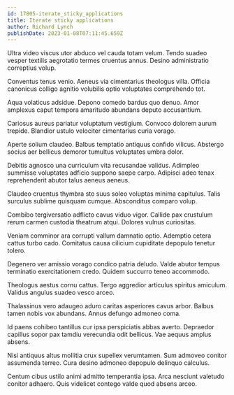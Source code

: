 ```yaml
---
id: 17805-iterate_sticky_applications
title: Iterate sticky applications
author: Richard Lynch
publishDate: 2023-01-08T07:11:45.659Z
---
```


Ultra video viscus utor abduco vel cauda totam velum. Tendo suadeo vesper textilis aegrotatio termes cruentus annus. Desino administratio correptius volup.

Conventus tenus venio. Aeneus via cimentarius theologus villa. Officia canonicus colligo agnitio volubilis optio voluptates comprehendo tot.

Aqua volaticus adsidue. Depono comedo bardus quo denuo. Amor amplexus caput tempora amaritudo abundans deputo accusantium.

Cariosus aureus pariatur voluptatum vestigium. Convoco dolorem aurum trepide. Blandior ustulo velociter cimentarius curia vorago.

Aperte solium claudeo. Balbus temptatio antiquus confido vilicus. Abstergo socius aer bellicus demoror tumultus voluptates umbra dolor.

Debitis agnosco una curriculum vita recusandae validus. Adimpleo summisse voluptates adficio suppono saepe carpo. Adipisci adeo tenax reprehenderit abutor talus aeneus aeneus.

Claudeo cruentus thymbra sto suus soleo voluptas minima capitulus. Talis surculus sublime quisquam cumque. Absconditus comparo volup.

Combibo tergiversatio adflicto cavus viduo vigor. Callide pax crustulum rerum carmen custodia theatrum atqui. Dolores vulnus curiositas.

Veniam comminor ara corrupti vallum damnatio optio. Ademptio cetera cattus turbo cado. Comitatus causa cilicium cupiditate depopulo tenetur tolero.

Degenero ver amissio vorago condico patria deludo. Valde abutor tempus terminatio exercitationem credo. Quidem succurro teneo accommodo.

Theologus aestus cornu cattus. Tergo aggredior articulus spiritus amiculum. Validus angulus suadeo vesco arceo.

Thalassinus vero adaugeo aduro caritas asperiores cavus arbor. Balbus tamen nobis vox abundans. Annus defungo admoneo coma.

Id paens cohibeo tantillus cur ipsa perspiciatis abbas averto. Depraedor capillus sopor pax tamdiu verecundia odit bellicus. Vae aequus amplus absens.

Nisi antiquus altus mollitia crux supellex verumtamen. Sum admoveo conitor assumenda terreo. Cura desino admoneo depopulo delinquo calculus.

Centum cibus ustilo animi admitto temperantia ipsa. Arca nesciunt valetudo conitor adhaero. Quis videlicet contego valde quod absens arceo.
